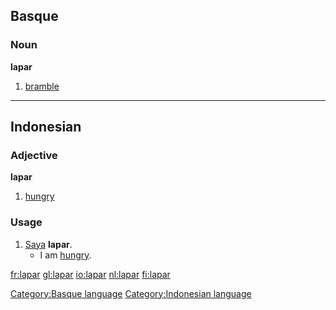 ==Basque==

===Noun===
'''lapar'''

# [[bramble]]

[[Category:Basque language]]

----

==Indonesian==

===Adjective===
'''lapar'''

# [[hungry]]

===Usage===
{{rfc-header|Usage}}
# [[saya|Saya]] '''lapar'''.
#* I am [[hungry]].

[[Category:Indonesian language]]

[[fr:lapar]]
[[gl:lapar]]
[[io:lapar]]
[[nl:lapar]]
[[fi:lapar]]